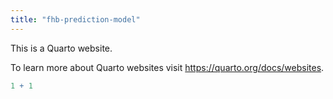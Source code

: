 ```yaml
---
title: "fhb-prediction-model"
---
```


This is a Quarto website.

To learn more about Quarto websites visit <https://quarto.org/docs/websites>.

```r
1 + 1
```
